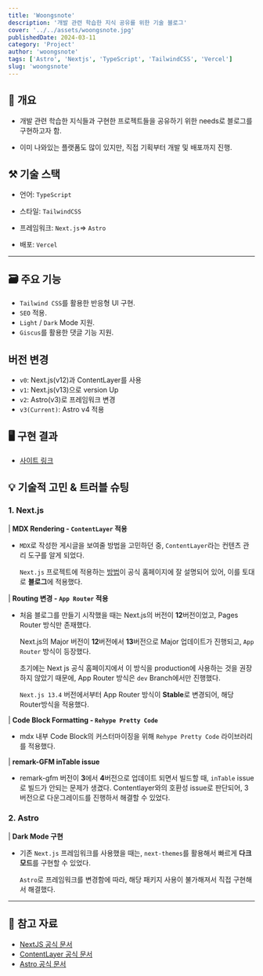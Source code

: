 ```yaml
---
title: 'Woongsnote'
description: '개발 관련 학습한 지식 공유를 위한 기술 블로그'
cover: '../../assets/woongsnote.jpg'
publishedDate: 2024-03-11
category: 'Project'
author: 'woongsnote'
tags: ['Astro', 'Nextjs', 'TypeScript', 'TailwindCSS', 'Vercel']
slug: 'woongsnote'
---
```


## 📝 개요

- 개발 관련 학습한 지식들과 구현한 프로젝트들을 공유하기 위한 needs로 블로그를 구현하고자 함.

- 이미 나와있는 플랫폼도 많이 있지만, 직접 기획부터 개발 및 배포까지 진행.

## ⚒️ 기술 스택

- 언어: `TypeScript`

- 스타일: `TailwindCSS`

- 프레임워크: `Next.js`=> `Astro`

- 배포: `Vercel`

---

## 🗃️ 주요 기능

- `Tailwind CSS`를 활용한 반응형 UI 구현.
- `SEO` 적용.
- `Light` / `Dark` Mode 지원.
- `Giscus`를 활용한 댓글 기능 지원.

## 버전 변경

- `v0`: Next.js(v12)과 ContentLayer를 사용
- `v1`: Next.js(v13)으로 version Up
- `v2`: Astro(v3)로 프레임워크 변경
- `v3(Current)`: Astro v4 적용

## 🖥️ 구현 결과

- [사이트 링크](https://www.woongsnote.dev)

## 💡 기술적 고민 & 트러블 슈팅

### 1. Next.js

| **MDX Rendering - `ContentLayer` 적용**

- `MDX`로 작성한 게시글을 보여줄 방법을 고민하던 중, `ContentLayer`라는 컨텐츠 관리 도구를 알게 되었다.

  `Next.js` 프로젝트에 적용하는 [방법](https://contentlayer.dev/docs/environments/nextjs-dcf8e39e)이 공식 홈페이지에 잘 설명되어 있어,
  이를 토대로 **블로그**에 적용했다.

| **Routing 변경 - `App Router` 적용**

- 처음 블로그를 만들기 시작했을 때는 Next.js의 버전이 **12**버전이었고, Pages Router 방식만 존재했다.

  Next.js의 Major 버전이 **12**버전에서 **13**버전으로 Major 업데이트가 진행되고, `App Router` 방식이 등장했다.

  초기에는 Next js 공식 홈페이지에서 이 방식을 production에 사용하는 것을 권장하지 않았기 때문에, App Router 방식은 `dev` Branch에서만 진행했다.

  `Next.js 13.4` 버전에서부터 App Router 방식이 **Stable**로 변경되어, 해당 Router방식을 적용했다.

| **Code Block Formatting - `Rehype Pretty Code`**

- mdx 내부 Code Block의 커스터마이징을 위해 `Rehype Pretty Code` 라이브러리를 적용했다.

| **remark-GFM inTable issue**

- remark-gfm 버전이 **3**에서 **4**버전으로 업데이트 되면서 빌드할 때, `inTable` issue로 빌드가 안되는 문제가 생겼다.
  Contentlayer와의 호환성 issue로 판단되어, 3버전으로 다운그레이드를 진행하서 해결할 수 있었다.

### 2. Astro

| **Dark Mode 구현**

- 기존 `Next.js` 프레임워크를 사용했을 때는, `next-themes`를 활용해서 빠르게 **다크 모드**를 구현할 수 있었다.

  `Astro`로 프레임워크를 변경함에 따라, 해당 패키지 사용이 불가해져서 직접 구현해서 해결했다.

---

## 📜 참고 자료

- [NextJS 공식 문서](https://nextjs.org/docs)
- [ContentLayer 공식 문서](https://www.contentlayer.dev)
- [Astro 공식 문서](https://astro.build)
